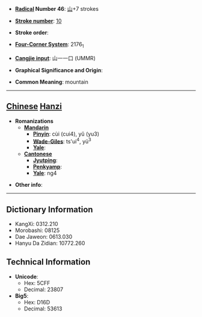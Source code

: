 * '''[[Wiktionary:Chinese radical index| Radical]] Number 46''': [[Wiktionary:Chinese radical index 山|山]]+7 strokes

* '''[[Wiktionary:Chinese total strokes index|Stroke number]]''': [[Wiktionary:Chinese total strokes index 10|10]]

* '''Stroke order''': 

* '''[[Wiktionary:Chinese four corner index|Four-Corner System]]''': 2176<sub>1</sub>

* '''[[Wiktionary:Chinese Cangjie index|Cangjie input]]''': 山一一口 (UMMR)

* '''Graphical Significance and Origin''': 

* '''Common Meaning''': mountain

----

== [[Chinese]] [[Hanzi]] ==

* '''Romanizations'''
** '''[[Mandarin]]'''
*** '''[[Pinyin]]''': cùi (cui4), yǔ (yu3)
*** '''[[Wade-Giles]]''': ts'ui<sup>4</sup>, yü<sup>3</sup>
*** '''[[Yale]]''': 
** '''[[Cantonese]]'''
*** '''[[Jyutping]]''':
*** '''[[Penkyamp]]''': 
*** '''[[Yale]]''': ng4

* '''Other info''': 

----

== Dictionary Information ==

* KangXi: 0312.210
* Morobashi: 08125
* Dae Jaweon: 0613.030
* Hanyu Da Zidian: 10772.260

== Technical Information ==

* '''Unicode''':
** Hex: 5CFF
** Decimal: 23807
* '''Big5''':
** Hex: D16D
** Decimal: 53613